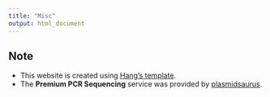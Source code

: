 ```yaml
---
title: "Misc"
output: html_document
---
```


## Note

- This website is created using [Hang's template](https://chenh19.github.io/Quarto/misc.html).
- The **Premium PCR Sequencing** service was provided by [plasmidsaurus](https://plasmidsaurus.com/premium_PCR_sequencing).